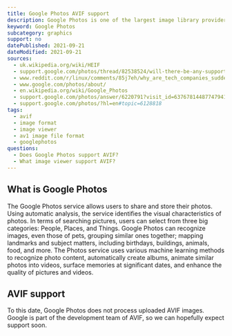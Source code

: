 ```yaml
---
title: Google Photos AVIF support
description: Google Photos is one of the largest image library providers. Find out if they support AVIF.
keyword: Google Photos
subcategory: graphics
support: no
datePublished: 2021-09-21
dateModified: 2021-09-21
sources:
  - uk.wikipedia.org/wiki/HEIF
  - support.google.com/photos/thread/82538524/will-there-be-any-support-to-deal-better-with-turning-off-the-free-photo-upload?hl=en
  - www.reddit.com/r/linux/comments/85j7eh/why_are_tech_companies_suddenly_racing_to_embrace/
  - www.google.com/photos/about/
  - en.wikipedia.org/wiki/Google_Photos
  - support.google.com/photos/answer/6220791?visit_id=637678144877479410-2741942936&rd=1
  - support.google.com/photos/?hl=en#topic=6128818
tags:
  - avif
  - image format
  - image viewer
  - av1 image file format
  - googlephotos
questions:
  - Does Google Photos support AVIF?
  - What image viewer support AVIF?
---
```


## What is Google Photos

The Google Photos service allows users to share and store their photos. Using automatic analysis, the service identifies the visual characteristics of photos. In terms of searching pictures, users can select from three big categories: People, Places, and Things. Google Photos can recognize images, even those of pets, grouping similar ones together; mapping landmarks and subject matters, including birthdays, buildings, animals, food, and more. The Photos service uses various machine learning methods to recognize photo content, automatically create albums, animate similar photos into videos, surface memories at significant dates, and enhance the quality of pictures and videos.

## AVIF support

To this date, Google Photos does not process uploaded AVIF images. Google is part of the development team of AVIF, so we can hopefully expect support soon.
